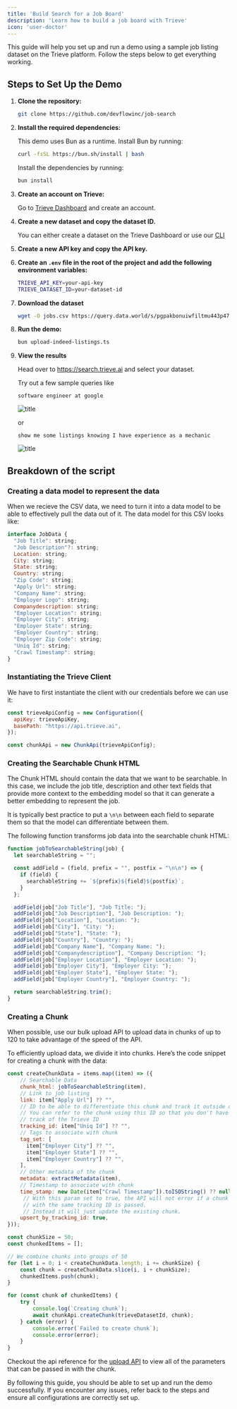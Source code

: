 ```yaml
---
title: 'Build Search for a Job Board'
description: 'Learn how to build a job board with Trieve'
icon: 'user-doctor'
---
```



This guide will help you set up and run a demo using a sample job listing dataset on the Trieve platform. Follow the steps below to get everything working.

## Steps to Set Up the Demo

1. **Clone the repository:**

    ```bash
    git clone https://github.com/devflowinc/job-search
    ```

2. **Install the required dependencies:**

    <Note>
    This demo uses Bun as a runtime. Install Bun by running:

    ```bash
    curl -fsSL https://bun.sh/install | bash
    ```
    </Note>
    
    Install the dependencies by running:

    ```bash
    bun install
    ```

3. **Create an account on Trieve:**

    Go to [Trieve Dashboard](https://dashboard.trieve.ai) and create an account.

4. **Create a new dataset and copy the dataset ID.**

    You can either create a dataset on the Trieve Dashboard or use our [CLI](https://github.com/devflowinc/trieve-CLI)

5. **Create a new API key and copy the API key.**

6. **Create an `.env` file in the root of the project and add the following environment variables:**

    ```bash
    TRIEVE_API_KEY=your-api-key
    TRIEVE_DATASET_ID=your-dataset-id
    ```

7. **Download the dataset**

    ```bash
    wget -O jobs.csv https://query.data.world/s/pgpakbonuiwfiltmu443p474knfork?dws=00000
    ```

8. **Run the demo:**

    ```bash
    bun upload-indeed-listings.ts
    ```

9. **View the results**

    Head over to https://search.trieve.ai and select your dataset.

    Try out a few sample queries like 

    ```software engineer at google```

    ![title](images/indeed_google.png)

    or 

    ```show me some listings knowing I have experience as a mechanic```

    ![title](images/indeed_mechanic.png)


## Breakdown of the script

### Creating a data model to represent the data

When we recieve the CSV data, we need to turn it into a data model to be able to effectively pull the data out of it. The data model for this CSV looks like:

```javascript
interface JobData {
  "Job Title": string;
  "Job Description"?: string;
  Location: string;
  City: string;
  State: string;
  Country: string;
  "Zip Code": string;
  "Apply Url": string;
  "Company Name": string;
  "Employer Logo": string;
  Companydescription: string;
  "Employer Location": string;
  "Employer City": string;
  "Employer State": string;
  "Employer Country": string;
  "Employer Zip Code": string;
  "Uniq Id": string;
  "Crawl Timestamp": string;
}
```

### Instantiating the Trieve Client

We have to first instantiate the client with our credentials before we can use it:

```javascript
const trieveApiConfig = new Configuration({
  apiKey: trieveApiKey,
  basePath: "https://api.trieve.ai",
});

const chunkApi = new ChunkApi(trieveApiConfig);
```

### Creating the Searchable Chunk HTML

<Note>The Chunk HTML should contain the data that we want to be searchable. In this case, we include the job title, description and other text fields that provide more context to the embedding model so that it can generate a better embedding to represent the job.</Note>

<Tip>It is typically best practice to put a `\n\n` between each field to separate them so that the model can differentiate between them.</Tip>

The following function transforms job data into the searchable chunk HTML:

```javascript
function jobToSearchableString(job) {
  let searchableString = "";

  const addField = (field, prefix = "", postfix = "\n\n") => {
    if (field) {
      searchableString += `${prefix}${field}${postfix}`;
    }
  };

  addField(job["Job Title"], "Job Title: ");
  addField(job["Job Description"], "Job Description: ");
  addField(job["Location"], "Location: ");
  addField(job["City"], "City: ");
  addField(job["State"], "State: ");
  addField(job["Country"], "Country: ");
  addField(job["Company Name"], "Company Name: ");
  addField(job["Companydescription"], "Company Description: ");
  addField(job["Employer Location"], "Employer Location: ");
  addField(job["Employer City"], "Employer City: ");
  addField(job["Employer State"], "Employer State: ");
  addField(job["Employer Country"], "Employer Country: ");

  return searchableString.trim();
}
```



### Creating a Chunk

<Tip>When possible, use our bulk upload API to upload data in chunks of up to 120 to take advantage of the speed of the API.</Tip>

To efficiently upload data, we divide it into chunks. Here’s the code snippet for creating a chunk with the data:

```javascript
const createChunkData = items.map((item) => ({
    // Searchable Data
    chunk_html: jobToSearchableString(item), 
    // Link to job listing
    link: item["Apply Url"] ?? "", 
    // ID to be able to differentiate this chunk and track it outside of Trieve
    // You can refer to the chunk using this ID so that you don't have to keep 
    // track of the Trieve ID
    tracking_id: item["Uniq Id"] ?? "", 
    // Tags to associate with chunk
    tag_set: [ 
      item["Employer City"] ?? "",
      item["Employer State"] ?? "",
      item["Employer Country"] ?? "",
    ],
    // Other metadata of the chunk
    metadata: extractMetadata(item), 
    // Timestamp to associate with chunk
    time_stamp: new Date(item["Crawl Timestamp"]).toISOString() ?? null, 
     // With this param set to true, the API will not error if a chunk 
     // with the same tracking ID is passed. 
     // Instead it will just update the existing chunk.
    upsert_by_tracking_id: true,
}));

const chunkSize = 50;
const chunkedItems = [];

// We combine chunks into groups of 50
for (let i = 0; i < createChunkData.length; i += chunkSize) {
    const chunk = createChunkData.slice(i, i + chunkSize);
    chunkedItems.push(chunk);
}

for (const chunk of chunkedItems) {
    try {
        console.log(`Creating chunk`);
        await chunkApi.createChunk(trieveDatasetId, chunk);
    } catch (error) {
        console.error(`Failed to create chunk`);
        console.error(error);
    }
}
```
Checkout the api reference for the [upload API](/api-reference/chunk/create-or-upsert-chunk-or-chunks) to view all of the parameters that can be passed in with the chunk.

By following this guide, you should be able to set up and run the demo successfully. If you encounter any issues, refer back to the steps and ensure all configurations are correctly set up.